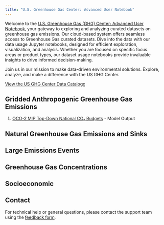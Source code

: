 ```yaml
---
title: "U.S. Greenhouse Gas Center: Advanced User Notebook"
---
```


Welcome to the [U.S. Greenhouse Gas (GHG) Center: Advanced User Notebook](https://earth.gov/ghgcenter), your gateway to exploring and analyzing curated datasets on greenhouse gas emissions.
Our cloud-based system offers seamless access to Greenhouse Gas curated datasets. Dive into the data with our data usage Jupyter notebooks, designed for efficient exploration, visualization, and analysis.
Whether you are focused on specific focus areas or product types, our dataset usage notebooks provide invaluable insights to drive informed decision-making.

Join us in our mission to make data-driven environmental solutions.
Explore, analyze, and make a difference with the US GHG Center.

[View the US GHG Center Data Catalogg](https://earth.gov/ghgcenter/data-catalog)

## Gridded Anthropogenic Greenhouse Gas Emissions
1. [OCO-2 MIP Top-Down National CO₂ Budgets](user_data_notebooks/oco2-mip-National-co2budget) - Model Output

## Natural Greenhouse Gas Emissions and Sinks

## Large Emissions Events

## Greenhouse Gas Concentrations

## Socioeconomic

## Contact

For technical help or general questions, please contact the support team using the [feedback form](https://docs.google.com/forms/d/e/1FAIpQLSeVWCrnca08Gt_qoWYjTo6gnj1BEGL4NCUC9VEiQnXA02gzVQ/viewform).